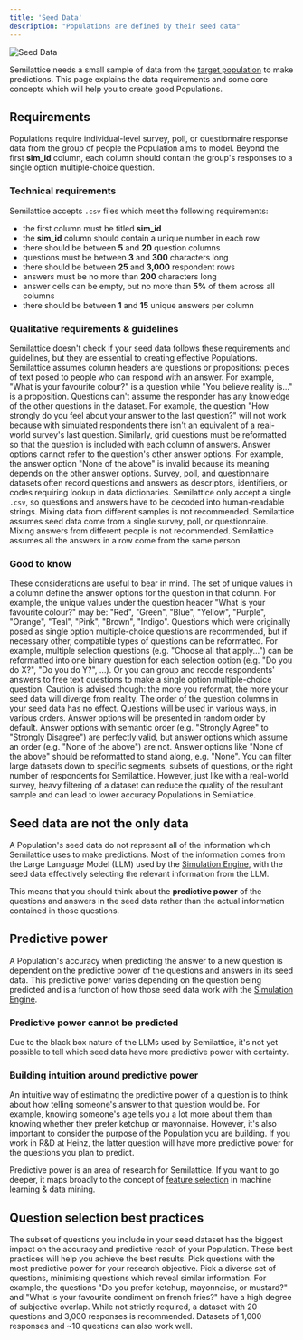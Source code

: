 ```yaml
---
title: 'Seed Data'
description: "Populations are defined by their seed data"
---
```

![Seed Data](/images/populations/seed_data/hero.png)

Semilattice needs a small sample of data from the [target population](/populations/introduction#target-population) to make predictions. This page explains the data requirements and some core concepts which will help you to create good Populations.

## Requirements
Populations require individual-level survey, poll, or questionnaire response data from the group of people the Population aims to model. Beyond the first **sim_id** column, each column should contain the group's responses to a single option multiple-choice question.

### Technical requirements
Semilattice accepts `.csv` files which meet the following requirements:
- the first column must be titled **sim_id**
- the **sim_id** column should contain a unique number in each row
- there should be between **5** and **20** question columns
- questions must be between **3** and **300** characters long
- there should be between **25** and **3,000** respondent rows
- answers must be no more than **200** characters long
- answer cells can be empty, but no more than **5%** of them across all columns
- there should be between **1** and **15** unique answers per column

### Qualitative requirements & guidelines
Semilattice doesn't check if your seed data follows these requirements and guidelines, but they are essential to creating effective Populations.
<AccordionGroup>
    <Accordion title="Column headers should be questions or propositions">
        Semilattice assumes column headers are questions or propositions: pieces of text posed to people who can respond with an answer. For example, "What is your favourite colour?" is a question while "You believe reality is..." is a proposition.
    </Accordion>
    <Accordion title="Questions cannot assume knowledge of other questions">
        Questions can't assume the responder has any knowledge of the other questions in the dataset. For example, the question "How strongly do you feel about your answer to the last question?" will not work because with simulated respondents there isn't an equivalent of a real-world survey's last question. Similarly, grid questions must be reformatted so that the question is included with each column of answers.
    </Accordion>
    <Accordion title="Answer options cannot refer to other answer options">
        Answer options cannot refer to the question's other answer options. For example, the answer option "None of the above" is invalid because its meaning depends on the other answer options.
    </Accordion>
    <Accordion title="Questions and answer options must be human-readable">
        Survey, poll, and questionnaire datasets often record questions and answers as descriptors, identifiers, or codes requiring lookup in data dictionaries. Semilattice only accept a single `.csv`, so questions and answers have to be decoded into human-readable strings.
    </Accordion>
    <Accordion title="All questions and answers should come from the same survey, poll, or questionnaire">
        Mixing data from different samples is not recommended. Semilattice assumes seed data come from a single survey, poll, or questionnaire.
    </Accordion>
    <Accordion title="Answers in a row should all come from the same person">
        Mixing answers from different people is not recommended. Semilattice assumes all the answers in a row come from the same person.
    </Accordion>
</AccordionGroup>

### Good to know
These considerations are useful to bear in mind.
<AccordionGroup>
    <Accordion title="The unique values in a column define the question's answer options">
        The set of unique values in a column define the answer options for the question in that column. For example, the unique values under the question header "What is your favourite colour?" may be: "Red", "Green", "Blue", "Yellow", "Purple", "Orange", "Teal", "Pink", "Brown", "Indigo".
    </Accordion>
    <Accordion title="Other types of questions can be reformatted to be compatible, with caution">
        Questions which were originally posed as single option multiple-choice questions are recommended, but if necessary other, compatible types of questions can be reformatted. For example, multiple selection questions (e.g. "Choose all that apply...") can be reformatted into one binary question for each selection option (e.g. "Do you do X?", "Do you do Y?", ...). Or you can group and recode respondents' answers to free text questions to make a single option multiple-choice question. Caution is advised though: the more you reformat, the more your seed data will diverge from reality.
    </Accordion>
    <Accordion title="Question order doesn't matter">
        The order of the question columns in your seed data has no effect. Questions will be used in various ways, in various orders.
    </Accordion>
    <Accordion title="Answer option order is always random">
        Answer options will be presented in random order by default. Answer options with semantic order (e.g. "Strongly Agree" to "Strongly Disagree") are perfectly valid, but answer options which assume an order (e.g. "None of the above") are not. Answer options like "None of the above" should be reformatted to stand along, e.g. "None".
    </Accordion>
    <Accordion title="Bigger datasets can be filtered, with caution">
        You can filter large datasets down to specific segments, subsets of questions, or the right number of respondents for Semilattice. However, just like with a real-world survey, heavy filtering of a dataset can reduce the quality of the resultant sample and can lead to lower accuracy Populations in Semilattice.
    </Accordion>
</AccordionGroup>

## Seed data are not the only data
A Population's seed data do not represent all of the information which Semilattice uses to make predictions. Most of the information comes from the Large Language Model (LLM) used by the [Simulation Engine](/simulation-engines/introduction), with the seed data effectively selecting the relevant information from the LLM.

This means that you should think about the **predictive power** of the questions and answers in the seed data rather than the actual information contained in those questions.

## Predictive power
A Population's accuracy when predicting the answer to a new question is dependent on the predictive power of the questions and answers in its seed data. This predictive power varies depending on the question being predicted and is a function of how those seed data work with the [Simulation Engine](/simulation-engines/introduction).

### Predictive power cannot be predicted
Due to the black box nature of the LLMs used by Semilattice, it's not yet possible to tell which seed data have more predictive power with certainty.

### Building intuition around predictive power
An intuitive way of estimating the predictive power of a question is to think about how telling someone's answer to that question would be. For example, knowing someone's age tells you a lot more about them than knowing whether they prefer ketchup or mayonnaise. However, it's also important to consider the purpose of the Population you are building. If you work in R&D at Heinz, the latter question will have more predictive power for the questions you plan to predict.

<Note>Predictive power is an area of research for Semilattice. If you want to go deeper, it maps broadly to the concept of [feature selection](https://en.wikipedia.org/wiki/Feature_selection) in machine learning & data mining.</Note>

## Question selection best practices
The subset of questions you include in your seed dataset has the biggest impact on the accuracy and predictive reach of your Population. These best practices will help you achieve the best results.
<CardGroup cols={1}>
  <Card title="Maximise predictive power" icon="circle-1">
    Pick questions with the most predictive power for your research objective.
  </Card>
  <Card title="Minimise subjective overlap" icon="circle-2">
    Pick a diverse set of questions, minimising questions which reveal similar information. For example, the questions "Do you prefer ketchup, mayonnaise, or mustard?" and "What is your favourite condiment on french fries?" have a high degree of subjective overlap.
  </Card>
  <Card title="Maximise the number of questions and responses" icon="circle-3">
    While not strictly required, a dataset with 20 questions and 3,000 responses is recommended. Datasets of 1,000 responses and ~10 questions can also work well.
  </Card>
</CardGroup>